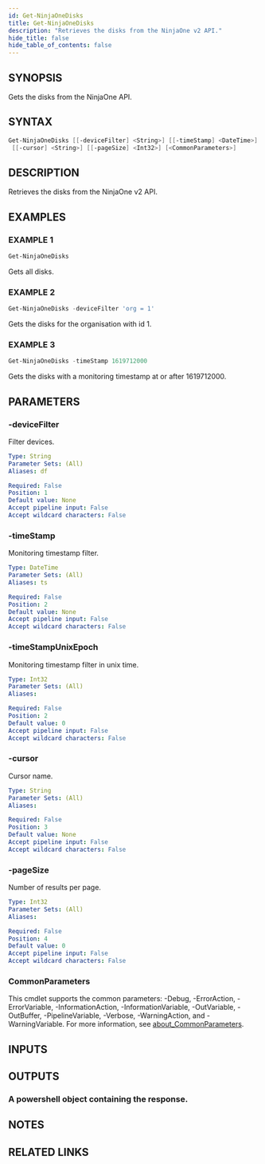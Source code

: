 ```yaml
---
id: Get-NinjaOneDisks
title: Get-NinjaOneDisks
description: "Retrieves the disks from the NinjaOne v2 API."
hide_title: false
hide_table_of_contents: false
---
```


## SYNOPSIS

Gets the disks from the NinjaOne API.

## SYNTAX

```powershell
Get-NinjaOneDisks [[-deviceFilter] <String>] [[-timeStamp] <DateTime>] [[-timeStampUnixEpoch] <Int32>]
 [[-cursor] <String>] [[-pageSize] <Int32>] [<CommonParameters>]
```

## DESCRIPTION

Retrieves the disks from the NinjaOne v2 API.

## EXAMPLES

### EXAMPLE 1

```powershell
Get-NinjaOneDisks
```

Gets all disks.

### EXAMPLE 2

```powershell
Get-NinjaOneDisks -deviceFilter 'org = 1'
```

Gets the disks for the organisation with id 1.

### EXAMPLE 3

```powershell
Get-NinjaOneDisks -timeStamp 1619712000
```

Gets the disks with a monitoring timestamp at or after 1619712000.

## PARAMETERS

### -deviceFilter

Filter devices.

```yaml
Type: String
Parameter Sets: (All)
Aliases: df

Required: False
Position: 1
Default value: None
Accept pipeline input: False
Accept wildcard characters: False
```

### -timeStamp

Monitoring timestamp filter.

```yaml
Type: DateTime
Parameter Sets: (All)
Aliases: ts

Required: False
Position: 2
Default value: None
Accept pipeline input: False
Accept wildcard characters: False
```

### -timeStampUnixEpoch

Monitoring timestamp filter in unix time.

```yaml
Type: Int32
Parameter Sets: (All)
Aliases:

Required: False
Position: 2
Default value: 0
Accept pipeline input: False
Accept wildcard characters: False
```

### -cursor

Cursor name.

```yaml
Type: String
Parameter Sets: (All)
Aliases:

Required: False
Position: 3
Default value: None
Accept pipeline input: False
Accept wildcard characters: False
```

### -pageSize

Number of results per page.

```yaml
Type: Int32
Parameter Sets: (All)
Aliases:

Required: False
Position: 4
Default value: 0
Accept pipeline input: False
Accept wildcard characters: False
```

### CommonParameters

This cmdlet supports the common parameters: -Debug, -ErrorAction, -ErrorVariable, -InformationAction, -InformationVariable, -OutVariable, -OutBuffer, -PipelineVariable, -Verbose, -WarningAction, and -WarningVariable. For more information, see [about_CommonParameters](http://go.microsoft.com/fwlink/?LinkID=113216).

## INPUTS

## OUTPUTS

### A powershell object containing the response.

## NOTES

## RELATED LINKS
